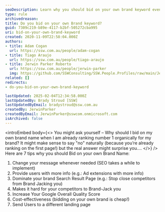```yaml
---
seoDescription: Learn why you should bid on your own brand keyword even if you rank #1 organically for your brand.
type: rule
archivedreason:
title: Do you bid on your own Brand keyword?
guid: 7309c219-b89e-4117-b2bf-505272cba995
uri: bid-on-your-own-brand-keyword
created: 2020-11-09T22:58:04.000Z
authors:
- title: Adam Cogan
  url: https://ssw.com.au/people/adam-cogan
- title: Tiago Araujo
  url: https://ssw.com.au/people/tiago-araujo
- title: Jerwin Parker Roberto
  url: https://ssw.com.au/people/jerwin-parker
  img: https://github.com/SSWConsulting/SSW.People.Profiles/raw/main/Jerwin-Parker/Images/Jerwin-Parker-Profile.jpg
related: []
redirects:
- do-you-bid-on-your-own-brand-keyword

lastUpdated: 2025-02-04T12:34:58.000Z
lastUpdatedBy: Brady Stroud [SSW]
lastUpdatedByEmail: bradystroud@ssw.com.au
createdBy: JerwinParker
createdByEmail: JerwinParker@sswcom.onmicrosoft.com
isArchived: false
---
```


<introEmbed
  body={<>
You might ask yourself – Why should I bid on my own brand name when I am already ranking number 1 organically for my brand?
It might make sense to say "no" naturally (because you’re already ranking on the first page!) but the real answer might surprise you....
  </>}
/>
Here are 7 tips why you should Bid on your own Brand Name:

1. Change your message whenever needed (SEO takes a while to implement)
2. Provide users with more info (e.g.: Ad extensions with more info)
3. Dominate your brand Search Result Page (e.g.: Stop close competitors from Brand Jacking you)
4. Makes it hard for your competitors to Brand-Jack you
5. Increase Your Google Overall Quality Score
6. Cost-effectiveness (bidding on your own brand is cheap!)
7. Send Users to a different landing page

